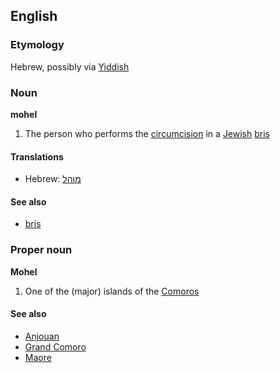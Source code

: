 ==English==
===Etymology===
Hebrew, possibly via [[Yiddish]]

===Noun===
'''mohel'''

# The person who performs the [[circumcision]] in a [[Jewish]] [[bris]]

====Translations====
*Hebrew: [[מוהל]]

====See also====
*[[bris]]

===Proper noun===
'''Mohel'''

# One of the (major) islands of the [[Comoros]]

====See also====
*[[Anjouan]]
*[[Grand Comoro]]
*[[Maore]]